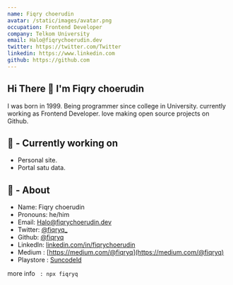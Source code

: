 ```yaml
---
name: Fiqry choerudin
avatar: /static/images/avatar.png
occupation: Frontend Developer
company: Telkom University
email: Halo@fiqrychoerudin.dev
twitter: https://twitter.com/Twitter
linkedin: https://www.linkedin.com
github: https://github.com
---
```


## Hi There 👋 I'm Fiqry choerudin

I was born in 1999. Being programmer since college in University. currently working as Frontend Developer.
love making open source projects on Github.

## 👷 - Currently working on

- Personal site.
- Portal satu data.

## 🧔 - About

- Name: Fiqry choerudin
- Pronouns: he/him
- Email: Halo@fiqrychoerudin.dev
- Twitter: [@fiqryq\_](https://twitter.com/fiqryq_)
- Github: [@fiqryq](https://github.com/fiqryq)
- LinkedIn: [linkedin.com/in/fiqrychoerudin](https://www.linkedin.com/in/fiqrychoerudin/)
- Medium : [https://medium.com/@fiqryq](https://medium.com/@fiqryq)
- Playstore : [SuncodeId](https://play.google.com/store/apps/dev?id=7523064885169137937)

more info ` : npx fiqryq`
